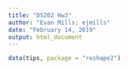 ```yaml
---
title: "DS202 Hw3"
author: "Evan Mills; ejmills"
date: "February 14, 2019"
output: html_document
---
```


```r
data(tips, package = "reshape2")
```